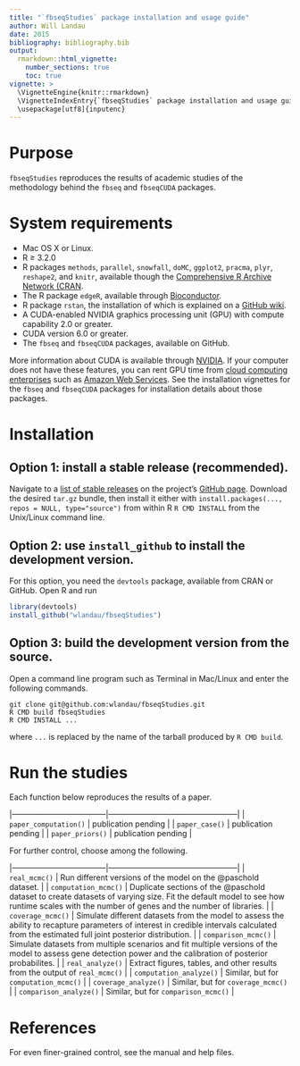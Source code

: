 ```yaml
---
title: "`fbseqStudies` package installation and usage guide"
author: Will Landau
date: 2015
bibliography: bibliography.bib
output: 
  rmarkdown::html_vignette:
    number_sections: true
    toc: true
vignette: >
  \VignetteEngine{knitr::rmarkdown}
  \VignetteIndexEntry{`fbseqStudies` package installation and usage guide}
  \usepackage[utf8]{inputenc}
---
```


# Purpose

`fbseqStudies` reproduces the results of academic studies of the methodology behind the `fbseq` and `fbseqCUDA` packages.

# System requirements

- Mac OS X or Linux. 
- R $\ge$ 3.2.0
- R packages `methods`, `parallel`, `snowfall`, `doMC`, `ggplot2`, `pracma`, `plyr`, `reshape2`, and `knitr`, available though the [Comprehensive R Archive Network (CRAN](https://cran.r-project.org/).
- The R package `edgeR`, available through [Bioconductor](http://bioconductor.org/). 
- R package `rstan`, the installation of which is explained on a [GitHub wiki](https://github.com/stan-dev/rstan/wiki/RStan-Getting-Started).
- A CUDA-enabled NVIDIA graphics processing unit (GPU) with compute capability 2.0 or greater.
- CUDA version 6.0 or greater.
- The `fbseq` and `fbseqCUDA` packages, available on GitHub.

More information about CUDA is available through [NVIDIA](http://www.nvidia.com/object/cuda_home_new.html). If your computer does not have these features, you can rent GPU time from [cloud computing enterprises](http://www.nvidia.com/object/gpu-cloud-computing-services.html) such as [Amazon Web Services](http://aws.amazon.com/ec2/instance-types/). See the installation vignettes for the `fbseq` and `fbseqCUDA` packages for installation details about those packages.

# Installation

## Option 1: install a stable release (recommended).

Navigate to a [list of stable releases](https://github.com/wlandau/fbseqStudies/releases) on the project's [GitHub page](https://github.com/wlandau/fbseqStudies). Download the desired `tar.gz` bundle, then install it either with `install.packages(..., repos = NULL, type="source")` from within R  `R CMD INSTALL` from the Unix/Linux command line.

## Option 2: use `install_github` to install the development version.

For this option, you need the `devtools` package, available from CRAN or GitHub. Open R and run 

```r
library(devtools)
install_github("wlandau/fbseqStudies")
```

## Option 3: build the development version from the source.

Open a command line program such as Terminal in Mac/Linux and enter the following commands.

```
git clone git@github.com:wlandau/fbseqStudies.git
R CMD build fbseqStudies
R CMD INSTALL ...
```

where `...` is replaced by the name of the tarball produced by `R CMD build`. 

# Run the studies

Each function below reproduces the results of a paper.

|------------------------------------|--------------------------------------------------| 
| `paper_computation()`   | publication pending | 
| `paper_case()`  | publication pending |
| `paper_priors()`  | publication pending |

For further control, choose among the following.

|------------------------------------|--------------------------------------------------| 
| `real_mcmc()`  | Run different versions of the model on the @paschold dataset. | 
| `computation_mcmc()`  | Duplicate sections of the @paschold dataset to create datasets of varying size. Fit the default model to see how runtime scales with the number of genes and the number of libraries. | 
| `coverage_mcmc()`  | Simulate different datasets from the model to assess the ability to recapture parameters of interest in credible intervals calculated from the estimated full joint posterior distribution. | 
| `comparison_mcmc()`  | Simulate datasets from multiple scenarios and fit multiple versions of the model to assess gene detection power and the calibration of posterior probabilites. | 
| `real_analyze()`  | Extract figures, tables, and other results from the output of `real_mcmc()` | 
| `computation_analyze()` | Similar, but for `computation_mcmc()` | 
| `coverage_analyze()` | Similar, but for `coverage_mcmc()` | 
| `comparison_analyze()`  | Similar, but for `comparison_mcmc()`  | 

# References

For even finer-grained control, see the manual and help files.


